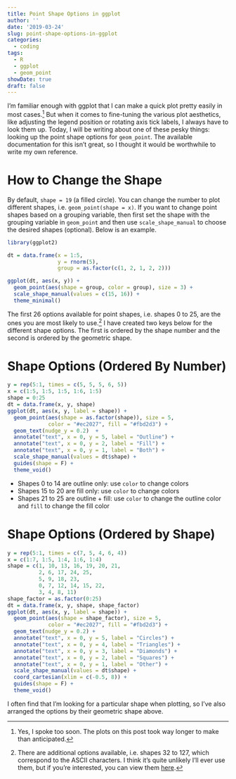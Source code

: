```yaml
---
title: Point Shape Options in ggplot
author: ''
date: '2019-03-24'
slug: point-shape-options-in-ggplot
categories:
  - coding
tags:
  - R
  - ggplot
  - geom_point
showDate: true
draft: false
---
```


I'm familiar enough with ggplot that I can make a quick plot pretty easily in most cases.^[Yes, I spoke too soon. The plots on this post took way longer to make than anticipated.] But when it comes to fine-tuning the various plot aesthetics, like adjusting the legend position or rotating axis tick labels, I always have to look them up. Today, I will be writing about one of these pesky things: looking up the point shape options for `geom_point`. The available documentation for this isn't great, so I thought it would be worthwhile to write my own reference.

# How to Change the Shape

By default, `shape = 19` (a filled circle). You can change the number to plot different shapes, i.e. `geom_point(shape = x)`. If you want to change point shapes based on a grouping variable, then first set the shape with the grouping variable in `geom_point` and then use `scale_shape_manual` to choose the desired shapes (optional). Below is an example.

```r
library(ggplot2)

dt = data.frame(x = 1:5, 
                y = rnorm(5), 
                group = as.factor(c(1, 2, 1, 2, 2)))

ggplot(dt, aes(x, y)) +
  geom_point(aes(shape = group, color = group), size = 3) + 
  scale_shape_manual(values = c(15, 16)) + 
  theme_minimal()
```

The first 26 options available for point shapes, i.e. shapes 0 to 25, are the ones you are most likely to use.^[There are additional options available, i.e. shapes 32 to 127, which correspond to the ASCII characters. I think it's quite unlikely I'll ever use them, but if you're interested, you can view them [here](http://sape.inf.usi.ch/quick-reference/ggplot2/shape).] I have created two keys below for the different shape options. The first is ordered by the shape number and the second is ordered by the geometric shape.

# Shape Options (Ordered By Number)

```r
y = rep(5:1, times = c(5, 5, 5, 6, 5))
x = c(1:5, 1:5, 1:5, 1:6, 1:5)
shape = 0:25
dt = data.frame(x, y, shape)
ggplot(dt, aes(x, y, label = shape)) +
  geom_point(aes(shape = as.factor(shape)), size = 5,
             color = "#ec2027", fill = "#fbd2d3") + 
  geom_text(nudge_y = 0.2)  + 
  annotate("text", x = 0, y = 5, label = "Outline") +
  annotate("text", x = 0, y = 2, label = "Fill") +
  annotate("text", x = 0, y = 1, label = "Both") +
  scale_shape_manual(values = dt$shape) + 
  guides(shape = F) +
  theme_void()
```

* Shapes 0 to 14 are outline only: use `color` to change colors
* Shapes 15 to 20 are fill only: use `color` to change colors
* Shapes 21 to 25 are outline + fill: use `color` to change the outline color and `fill` to change the fill color

# Shape Options (Ordered by Shape)

```r
y = rep(5:1, times = c(7, 5, 4, 6, 4))
x = c(1:7, 1:5, 1:4, 1:6, 1:4) 
shape = c(1, 10, 13, 16, 19, 20, 21,
          2, 6, 17, 24, 25,
          5, 9, 18, 23,
          0, 7, 12, 14, 15, 22,
          3, 4, 8, 11)
shape_factor = as.factor(0:25)
dt = data.frame(x, y, shape, shape_factor)
ggplot(dt, aes(x, y, label = shape)) +
  geom_point(aes(shape = shape_factor), size = 5,
             color = "#ec2027", fill = "#fbd2d3") + 
  geom_text(nudge_y = 0.2) + 
  annotate("text", x = 0, y = 5, label = "Circles") +
  annotate("text", x = 0, y = 4, label = "Triangles") +
  annotate("text", x = 0, y = 3, label = "Diamonds") +
  annotate("text", x = 0, y = 2, label = "Squares") +
  annotate("text", x = 0, y = 1, label = "Other") +
  scale_shape_manual(values = dt$shape) + 
  coord_cartesian(xlim = c(-0.5, 8)) +
  guides(shape = F) +
  theme_void()
```

I often find that I'm looking for a particular shape when plotting, so I've also arranged the options by their geometric shape above.
